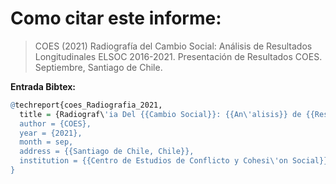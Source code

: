 # Como citar este informe: {-}

:::{.blue-box}
> COES (2021) Radiografía del Cambio Social: Análisis de Resultados Longitudinales ELSOC 2016-2021. Presentación de Resultados COES. Septiembre, Santiago de Chile.
:::

**Entrada Bibtex:**

```r
@techreport{coes_Radiografia_2021,
  title = {Radiograf\'ia Del {{Cambio Social}}: {{An\'alisis}} de {{Resultados Longitudinales ELSOC}} 2016-2021.},
  author = {COES},
  year = {2021},
  month = sep,
  address = {{Santiago de Chile, Chile}},
  institution = {{Centro de Estudios de Conflicto y Cohesi\'on Social}}
}
```
